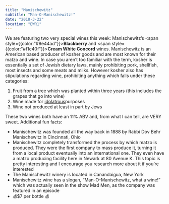 ```yaml
---
title: "Manischewitz"
subtitle: "Man-O-Manischewitz!"
date: "2018-3-22"
location: "EWR1"
---
```


We are featuring two very special wines this week: Manischewitz’s <span style={{color:"#8e44ad"}}>**Blackberry**</span> and <span style={{color:"#f1c40f"}}>**Cream White Concord**</span> wines. Manischewitz is an American based producer of kosher goods and are most known for their matzo and wine.
In case you aren’t too familiar with the term, kosher is essentially a set of Jewish dietary laws, mainly prohibiting pork, shellfish, most insects and some meats and milks. However kosher also has stipulations regarding wine, prohibiting anything which falls under these categories:

1. Fruit from a tree which was planted within three years (this includes the grapes that go into wine)
1. ​Wine made for [idolatrous​](https://www.merriam-webster.com/dictionary/idolatrous) purposes
1. ​Wine not produced at least in part by Jews

These two wines both have an 11% ABV and, from what I can tell, are VERY sweet. Additional fun facts:

* ​Manischewitz was founded all the way back in 1888 by Rabbi Dov Behr Manischewitz in Cincinnati, Ohio
* ​Manischewitz completely transformed the process by which matzo is produced. They were the first company to mass produce it, turning it from a local product eventually into an international one. They even have a matzo producing facility here in Newark at 80 Avenue K. This topic is pretty interesting and I encourage you research more about it if you’re interested
* ​The Manischewitz winery is located in Canandaigua, New York
* Manischewitz wine has a slogan, “Man-O-Manischewitz, what a wine!” which was actually seen in the show Mad Men, as the company was featured in an episode
* 💰$7 per bottle 💰